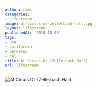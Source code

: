 ```yaml
---
author: rami
categories:
- Lifestream
image: at-circus-oz-zellerbach-hall.jpg
layout: lifestream
publishedAt: '2010-10-09'
tags:
- usa
- california
- berkeley
- cal
title: At Circus Oz (Zellerbach Hall)
url: lifestream
---
```


![At Circus Oz (Zellerbach Hall)](/assets/images/content/lifestream/at-circus-oz-zellerbach-hall.jpg)